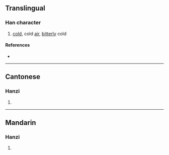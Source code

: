 {{character info/new}}
==Translingual==

===Han character===
{{Han char|rn=15|rad=冫|as=07|sn=9|four=|canj=IMSME|ids=⿰冫𠬶}}

# [[cold]], cold [[air]], [[bitterly]] cold

====References====
* {{Han ref|kx=0132.220|hdz=10297.260|uh=34CE|ud=13518}}

----

==Cantonese==

===Hanzi===
{{yue-hanzi|jyut=[[caam1]], [[saam6]]|y=chaam1, saam6}}

# {{defn|lang=yue|sort=冫07}}

----

==Mandarin==

===Hanzi===
{{cmn-hanzi|pin=[[qǐn]] ([[qin3]]), [[lián]] ([[lian2]]), [[qìn]] ([[qin4]])|wg=ch'in<sup>3</sup>, lien<sup>2</sup>, ch'in<sup>4</sup>}}

# {{defn|lang=cmn|sort=冫07}}